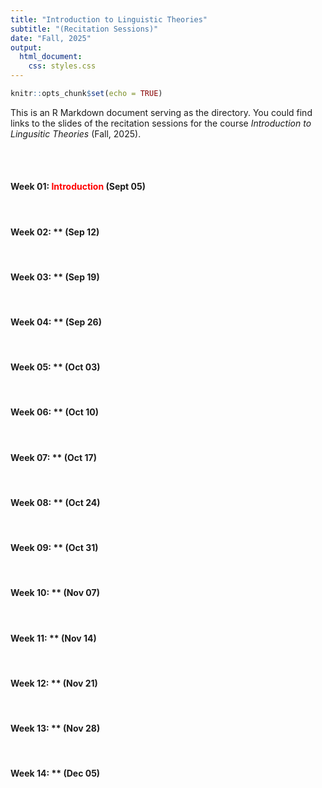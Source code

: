```yaml
---
title: "Introduction to Linguistic Theories"
subtitle: "(Recitation Sessions)"
date: "Fall, 2025"
output:
  html_document:
    css: styles.css
---
```


```r
knitr::opts_chunk$set(echo = TRUE)
```

<style>
a {
  color: red;
  text-decoration: none;
}
a:hover {
  color: grey;
  text-decoration: underline;
}
</style>

This is an R Markdown document serving as the directory. You could find links to the slides of the recitation sessions for the course *Introduction to Lingusitic Theories* (Fall, 2025).

<br><br>

#### **Week 01**: [Introduction](https://merlinudinov.github.io/ling201recitation/20250905) (Sept 05)
<br>

#### **Week 02**: ** (Sep 12)
<br>

#### **Week 03**: ** (Sep 19)
<br>

#### **Week 04**: ** (Sep 26)
<br>

#### **Week 05**: ** (Oct 03)
<br>

#### **Week 06**: ** (Oct 10)
<br>

#### **Week 07**: ** (Oct 17)
<br>

#### **Week 08**: ** (Oct 24)
<br>

#### **Week 09**: ** (Oct 31)
<br>

#### **Week 10**: ** (Nov 07)
<br>

#### **Week 11**: ** (Nov 14)
<br>

#### **Week 12**: ** (Nov 21)
<br>

#### **Week 13**: ** (Nov 28)
<br>

#### **Week 14**: ** (Dec 05)